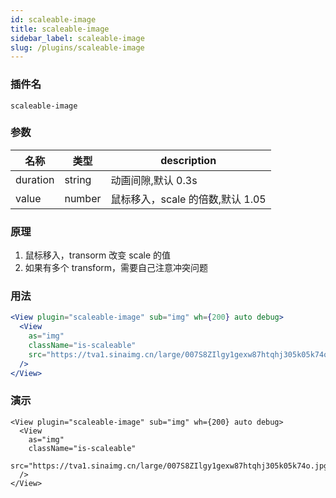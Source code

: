 ```yaml
---
id: scaleable-image
title: scaleable-image
sidebar_label: scaleable-image
slug: /plugins/scaleable-image
---
```


### 插件名

```config
scaleable-image
```

### 参数

<!-- duration: '0.3s', value: 1.05 -->

| 名称     | 类型   | description                      |
| -------- | ------ | -------------------------------- |
| duration | string | 动画间隙,默认 0.3s               |
| value    | number | 鼠标移入，scale 的倍数,默认 1.05 |

### 原理

1. 鼠标移入，transorm 改变 scale 的值
2. 如果有多个 transform，需要自己注意冲突问题

### 用法

```jsx
<View plugin="scaleable-image" sub="img" wh={200} auto debug>
  <View
    as="img"
    className="is-scaleable"
    src="https://tva1.sinaimg.cn/large/007S8ZIlgy1gexw87htqhj305k05k74o.jpg"
  />
</View>
```

### 演示

```tsx live
<View plugin="scaleable-image" sub="img" wh={200} auto debug>
  <View
    as="img"
    className="is-scaleable"
    src="https://tva1.sinaimg.cn/large/007S8ZIlgy1gexw87htqhj305k05k74o.jpg"
  />
</View>
```
